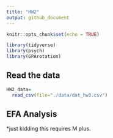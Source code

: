 ```yaml
---
title: "HW2"
output: github_document
---
```

```r
knitr::opts_chunk$set(echo = TRUE)

library(tidyverse)
library(psych)
library(GPArotation)

```

## Read the data 
```r
HW2_data=
  read_csv(file="./data/dat_hw3.csv")
```

## EFA Analysis
*just kidding this requires M plus.
